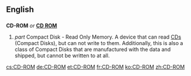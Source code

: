 ==English==

==={{Abbreviation}}===
'''CD-ROM''' ''or'' '''[[CD ROM]]'''
# ''part {{Initialism}}'' Compact Disk - ''{{acronym}}'' Read Only Memory.  A device that can read [[CD]]s (Compact Disks), but can not write to them.  Additionally, this is also a class of Compact Disks that are manufactured with the data and shipped, but cannot be written to at all.

[[cs:CD-ROM]]
[[de:CD-ROM]]
[[et:CD-ROM]]
[[fr:CD-ROM]]
[[ko:CD-ROM]]
[[zh:CD-ROM]]
